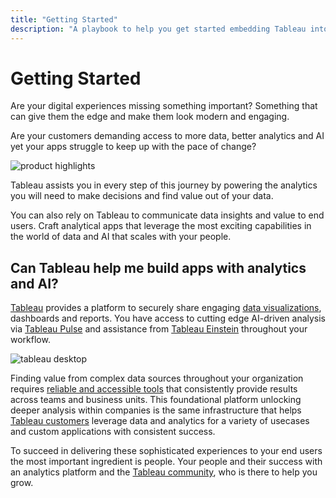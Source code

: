 ```yaml
---
title: "Getting Started"
description: "A playbook to help you get started embedding Tableau into your app!"
---
```


# Getting Started

Are your digital experiences <span className='text-orange-600 font-bold italic'>missing something important</span>? Something that can give them the edge and
make them look modern and engaging.

Are your customers demanding access to <span className='text-emerald-600 font-bold italic'>more data, better analytics and AI</span>  yet your apps struggle to
keep up with the pace of change?

![product highlights](/img/tableau/stock/showcase.png)

Tableau assists you in every step of this journey by powering the analytics you will need to make
decisions and find value out of your data.

You can also rely on Tableau to communicate data insights and value to end users. Craft analytical apps
that leverage the most exciting capabilities in the world of <span className='text-indigo-600 font-bold italic'>data and AI that scales with your people</span>.

## Can Tableau help me build apps with analytics and AI?

[Tableau](https://www.tableau.com/products/tableau) provides a platform to securely share engaging [data visualizations](https://www.tableau.com/products/desktop),
dashboards and reports. You have access to cutting edge AI-driven analysis via [Tableau Pulse](https://www.tableau.com/products/tableau-pulse)
and assistance from [Tableau Einstein](https://www.tableau.com/blog/einstein-copilot-tableau-data-analysis-with-ai)
throughout your workflow.

![tableau desktop](/img/tableau/stock/tableau_ai.png)

Finding value from complex data sources throughout your organization requires [reliable and accessible tools](https://www.tableau.com/products/desktop)
that consistently provide results across teams and business units. This foundational platform unlocking deeper analysis within
companies is the same infrastructure that helps [Tableau customers](https://www.tableau.com/solutions) leverage data and analytics
for a variety of usecases and custom applications with consistent success.

To succeed in delivering these sophisticated experiences to your end users the most
<span className='text-orange-600 font-bold italic'>important ingredient is people</span>.
Your people and their success with an analytics platform and the [Tableau community](https://www.tableau.com/community),
who is there to help you grow.
